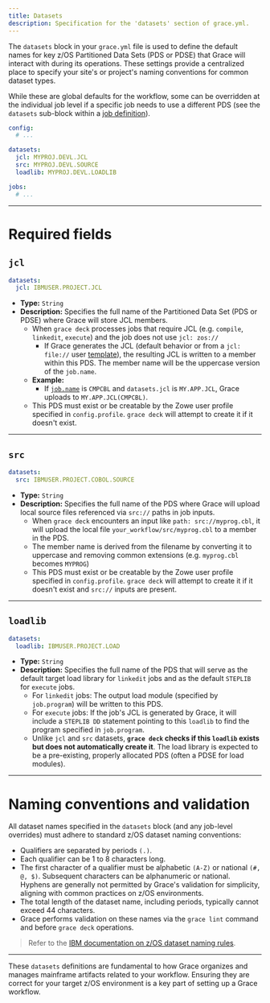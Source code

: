 ```yaml
---
title: Datasets
description: Specification for the 'datasets' section of grace.yml.
---
```


The `datasets` block in your `grace.yml` file is used to define the default names for key z/OS Partitioned Data Sets (PDS or PDSE) that Grace will interact with during its operations. These settings provide a centralized place to specify your site's or project's naming conventions for common dataset types.

While these are global defaults for the workflow, some can be overridden at the individual job level if a specific job needs to use a different PDS (see the `datasets` sub-block within a [job definition](/docs/yaml-spec/jobs)).

```yaml
config:
  # ...

datasets:
  jcl: MYPROJ.DEVL.JCL
  src: MYPROJ.DEVL.SOURCE
  loadlib: MYPROJ.DEVL.LOADLIB

jobs:
  # ...
```

---

# Required fields

## `jcl`

```yaml
datasets:
  jcl: IBMUSER.PROJECT.JCL
```

- **Type:** `String`
- **Description:** Specifies the full name of the Partitioned Data Set (PDS or PDSE) where Grace will store JCL members.
  - When `grace deck` processes jobs that require JCL (e.g. `compile`, `linkedit`, `execute`) and the job does not use `jcl: zos://`
    - If Grace generates the JCL (default behavior or from a `jcl: file://` user [template](/docs/jcl-templates)), the resulting JCL is written to a member within this PDS. The member name will be the uppercase version of the `job.name`.
  - **Example:**
    - If [`job.name`](/docs/yaml-spec/jobs#name) is `CMPCBL` and `datasets.jcl` is `MY.APP.JCL`, Grace uploads to `MY.APP.JCL(CMPCBL)`.
  - This PDS must exist or be creatable by the Zowe user profile specified in `config.profile`. `grace deck` will attempt to create it if it doesn't exist.

---

## `src`

```yaml
datasets:
  src: IBMUSER.PROJECT.COBOL.SOURCE
```

- **Type:** `String`
- **Description:** Specifies the full name of the PDS where Grace will upload local source files referenced via `src://` paths in job inputs.
  - When `grace deck` encounters an input like `path: src://myprog.cbl`, it will upload the local file `your_workflow/src/myprog.cbl` to a member in the PDS.
  - The member name is derived from the filename by converting it to uppercase and removing common extensions (e.g. `myprog.cbl` becomes `MYPROG`)
  - This PDS must exist or be creatable by the Zowe user profile specified in `config.profile`. `grace deck` will attempt to create it if it doesn't exist and `src://` inputs are present.

---

## `loadlib`

```yaml
datasets:
  loadlib: IBMUSER.PROJECT.LOAD
```

- **Type:** `String`
- **Description:** Specifies the full name of the PDS that will serve as the default target load library for `linkedit` jobs and as the default `STEPLIB` for `execute` jobs.
  - For `linkedit` jobs: The output load module (specified by `job.program`) will be written to this PDS.
  - For `execute` jobs: If the job's JCL is generated by Grace, it will include a `STEPLIB DD` statement pointing to this `loadlib` to find the program specified in `job.program`.
  - Unlike `jcl` and `src` datasets, **`grace deck` checks if this `loadlib` exists but does not automatically create it**. The load library is expected to be a pre-existing, properly allocated PDS (often a PDSE for load modules).

---

# Naming conventions and validation

All dataset names specified in the `datasets` block (and any job-level overrides) must adhere to standard z/OS dataset naming conventions:

- Qualifiers are separated by periods `(.)`.
- Each qualifier can be 1 to 8 characters long.
- The first character of a qualifier must be alphabetic `(A-Z)` or national `(#, @, $)`. Subsequent characters can be alphanumeric or national. Hyphens are generally not permitted by Grace's validation for simplicity, aligning with common practices on z/OS environments.
- The total length of the dataset name, including periods, typically cannot exceed 44 characters.
- Grace performs validation on these names via the `grace lint` command and before `grace deck` operations.

> Refer to the [IBM documentation on z/OS dataset naming rules](https://www.ibm.com/docs/en/engineering-lifecycle-management-suite/workflow-management/7.1.0?topic=definitions-zos-data-set-naming-rules).

---

These `datasets` definitions are fundamental to how Grace organizes and manages mainframe artifacts related to your workflow. Ensuring they are correct for your target z/OS environment is a key part of setting up a Grace workflow.
